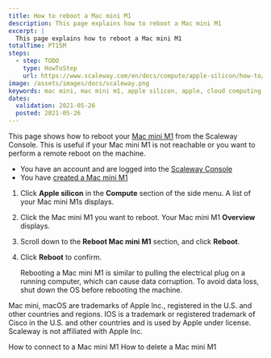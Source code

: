 ```yaml
---
title: How to reboot a Mac mini M1
description: This page explains how to reboot a Mac mini M1
excerpt: |
  This page explains how to reboot a Mac mini M1
totalTime: PT15M
steps:
  - step: TODO
    type: HowToStep
    url: https://www.scaleway.com/en/docs/compute/apple-silicon/how-to/reboot-mac-mini-m1/
image: /assets/images/docs/scaleway.png
keywords: mac mini, mac mini m1, apple silicon, apple, cloud computing, scaleway, big sur, apple mac, reboot
dates:
  validation: 2021-05-26
  posted: 2021-05-26
---
```


This page shows how to reboot your [Mac mini M1](/compute/apple-silicon/concepts#mac-mini-m1) from the Scaleway Console. This is useful if your Mac mini M1 is not reachable or you want to perform a remote reboot on the machine.

<Message type="requirement">

  - You have an account and are logged into the [Scaleway Console](https://console.scaleway.com)
  - You have [created a Mac mini M1](/compute/apple-silicon/how-to/create-mac-mini-m1/)

</Message>

1. Click **Apple silicon** in the **Compute** section of the side menu. A list of your Mac mini M1s displays.

  <Lightbox src="scaleway-m1-list.png" alt="" />

2. Click the Mac mini M1 you want to reboot. Your Mac mini M1 **Overview** displays.

3. Scroll down to the **Reboot Mac mini M1** section, and click **Reboot**.

  <Lightbox src="scaleway-m1-reboot.png" alt="" />

4. Click **Reboot** to confirm.

    <Lightbox src="scaleway-m1-reboot-modal.png" alt="" />

    <Message type="important">

    Rebooting a Mac mini M1 is similar to pulling the electrical plug on a running computer, which can cause data corruption. To avoid data loss, shut down the OS before rebooting the machine.

    </Message>

<Message type="note">

Mac mini, macOS are trademarks of Apple Inc., registered in the U.S. and other countries and regions. IOS is a trademark or registered trademark of Cisco in the U.S. and other countries and is used by Apple under license. Scaleway is not affiliated with Apple Inc.

</Message> 

<Navigation title="See Also">
  <PreviousButton to="/compute/apple-silicon/how-to/connect-to-mac-mini-m1/">How to connect to a Mac mini M1</PreviousButton>
  <NextButton to="/compute/apple-silicon/how-to/delete-mac-mini-m1/">How to delete a Mac mini M1</NextButton>
</Navigation>